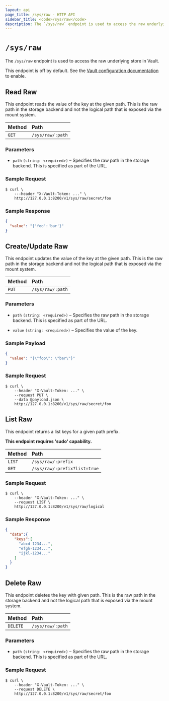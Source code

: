 ```yaml
---
layout: api
page_title: /sys/raw - HTTP API
sidebar_title: <code>/sys/raw</code>
description: The `/sys/raw` endpoint is used to access the raw underlying store in Vault.
---
```


# `/sys/raw`

The `/sys/raw` endpoint is used to access the raw underlying store in Vault.

This endpoint is off by default.  See the 
[Vault configuration documentation](/docs/configuration/index.html) to
enable.

## Read Raw

This endpoint reads the value of the key at the given path. This is the raw path
in the storage backend and not the logical path that is exposed via the mount
system.

| Method   | Path                         |
| :--------------------------- | :--------------------- |
| `GET`    | `/sys/raw/:path`             |

### Parameters

- `path` `(string: <required>)` – Specifies the raw path in the storage backend.
  This is specified as part of the URL.

### Sample Request

```
$ curl \
    ---header "X-Vault-Token: ..." \
    http://127.0.0.1:8200/v1/sys/raw/secret/foo
```

### Sample Response

```json
{
  "value": "{'foo':'bar'}"
}
```

## Create/Update Raw

This endpoint updates the value of the key at the given path. This is the raw
path in the storage backend and not the logical path that is exposed via the
mount system.

| Method   | Path                         |
| :--------------------------- | :--------------------- |
| `PUT`    | `/sys/raw/:path`             |

### Parameters

- `path` `(string: <required>)` – Specifies the raw path in the storage backend.
  This is specified as part of the URL.

- `value` `(string: <required>)` – Specifies the value of the key.

### Sample Payload

```json
{
  "value": "{\"foo\": \"bar\"}"
}
```

### Sample Request

```
$ curl \
    --header "X-Vault-Token: ..." \
    --request PUT \
    --data @payload.json \
    http://127.0.0.1:8200/v1/sys/raw/secret/foo
```

## List Raw

This endpoint returns a list keys for a given path prefix.

**This endpoint requires 'sudo' capability.**

| Method   | Path                         |
| :--------------------------- | :--------------------- |
| `LIST`   | `/sys/raw/:prefix` |
| `GET`   | `/sys/raw/:prefix?list=true` |


### Sample Request

```
$ curl \
    --header "X-Vault-Token: ..." \
    --request LIST \
    http://127.0.0.1:8200/v1/sys/raw/logical
```

### Sample Response

```json
{
  "data":{
    "keys":[
      "abcd-1234...",
      "efgh-1234...",
      "ijkl-1234..."
    ]
  }
}
```

## Delete Raw

This endpoint deletes the key with given path. This is the raw path in the
storage backend and not the logical path that is exposed via the mount system.

| Method   | Path                         |
| :--------------------------- | :--------------------- |
| `DELETE` | `/sys/raw/:path`             |

### Parameters

- `path` `(string: <required>)` – Specifies the raw path in the storage backend.
  This is specified as part of the URL.

### Sample Request

```
$ curl \
    --header "X-Vault-Token: ..." \
    --request DELETE \
    http://127.0.0.1:8200/v1/sys/raw/secret/foo
```
